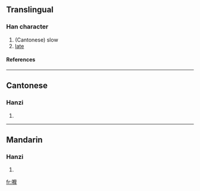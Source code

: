 ==Translingual==
===Han character===
{{Han char|rn=30|rad=口|as=15|sn=18|four=|canj=口戈木手 (RIDQ)}}
# (Cantonese) slow
# [[late]]
====References====
{{Han ref|kx=0213.171|hdz=10700.141|uh=56A4|ud=22180}}
----
==Cantonese==
===Hanzi===
{{yue-hanzi|jyut=|y=mo1}}
# {{defn|Cantonese}}
----
==Mandarin==
===Hanzi===
{{cmn-hanzi|pin=[[mó]] ([[mo2]]), [[pó]] ([[po2]])|wg=mo<sup>2</sup>, p'o<sup>2</sup>}}
# {{defn|Mandarin}}

[[fr:嚤]]